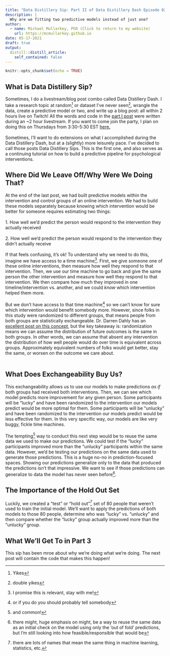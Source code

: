 ```yaml
---
title: "Data Distillery Sip: Part II of Data Distillery Dash Episode 02"
description: |
  Why are we fitting two predictive models instead of just one?
author:
  - name: Michael Mullarkey, PhD (Click to return to my website)
    url: https://mcmullarkey.github.io
date: 05-17-2021
draft: true
output:
  distill::distill_article:
    self_contained: false
---
```



```r
knitr::opts_chunk$set(echo = TRUE)
```

## What is Data Distillery Sip?

Sometimes, I do a livestream/blog post combo called Data Distillery Dash. I take a research topic at random^[Yikes] or dataset I've never seen^[double yikes], wrangle the data, create a predictive model or two, and write up a blog post: all within 2 hours live on Twitch! All the words and code in the [part I post](https://mcmullarkey.github.io/mcm-blog/posts/2021-05-13-data-distillery-dash-episode-02/){target="_blank"} were written during an ~2 hour livestream. If you want to come join the party, I plan on doing this on Thursdays from 3:30-5:30 EST [here.](https://www.twitch.tv/mcmullarkey){target="_blank"} <br>
<br>
Sometimes, I'll want to do extensions on what I accomplished during the Data Distillery Dash, but at a (slightly) more leisurely pace. I've decided to call those posts Data Distillery Sips. This is the first one, and also serves as a continuing tutorial on how to build a predictive pipeline for psychological interventions.

## Where Did We Leave Off/Why Were We Doing That?

At the end of the last post, we had built predictive models within the intervention and control groups of an online intervention. We had to build these models separately because knowing which intervention would be better for someone requires estimating two things: <br>
<br>
1. How well we'd predict the person would respond to the intervention they actually received <br>
<br>
2. How well we'd predict the person would respond to the intervention they didn't actually receive <br>
<br>
If that feels confusing, it's ok! To understand why we need to do this, imagine we have access to a time machine^[I promise this is relevant, stay with me!]. First, we give someone one of these online interventions, then measure how well they respond to that intervention. Then, we use our time machine to go back and give the same person the other intervention and measure how well they respond to that intervention. We then compare how much they improved in one timeline/intervention vs. another, and we could *know* which intervention helped them more. <br>
<br>
But we don't have access to that time machine^[or if you do you should probably tell somebody] so we can't know for sure which intervention would benefit somebody more. However, since folks in this study were randomized to different groups, that means people from both groups are statistically exchangeable. Dr. Darren Dahly has an [excellent post on this concept](https://statsepi.substack.com/p/out-of-balance){target="_blank"}, but the key takeaway is: randomization means we can assume the distribution of future outcomes is the same in both groups. In other words, we can assume that absent any intervention the distribution of how well people would do over time is equivalent across groups. Approximately equivalent numbers of folks would get better, stay the same, or worsen on the outcome we care about. <br>
<br>

## What Does Exchangeability Buy Us?

This exchangeability allows us to use our models to make predictions *as if* both groups had received both interventions. Then, we can see which model predicts more improvement for any given person. Some participants will be "lucky" and have been randomized to the intervention our models predict would be more optimal for them. Some participants will be "unlucky" and have been randomized to the intervention our models predict would be less effective for them. In this very specific way, our models are like very buggy, fickle time machines. <br> 
<br>
The tempting^[and common!] way to conduct this next step would be to reuse the same data we used to make our predictions. We could test if the "lucky" participants improved more than the "unlucky" participants within the same data. However, we'd be testing our predictions on the same data used to generate those predictions. This is a huge no-no in prediction-focused spaces. Showing our predictions generalize only to the data that produced the predictions isn't that impressive. We want to see if those predictions can generalize to data the model has never seen before^[there might, huge emphasis on might, be a way to reuse the same data as an initial check on the model using only the 'out of fold' predictions, but I'm still looking into how feasible/responsible that would be].

## The Importance of the Hold Out Set

Luckily, we created a "test" or "hold out"^[there are lots of names that mean the same thing in machine learning, statistics, etc.] set of 80 people that weren't used to train the initial model. We'll want to apply the predictions of both models to those 80 people, determine who was "lucky" vs. "unlucky" and then compare whether the "lucky" group actually improved more than the "unlucky" group. 

## What We'll Get To in Part 3

This sip has been mroe about why we're doing what we're doing. The next post will contain the code that makes this happen!

